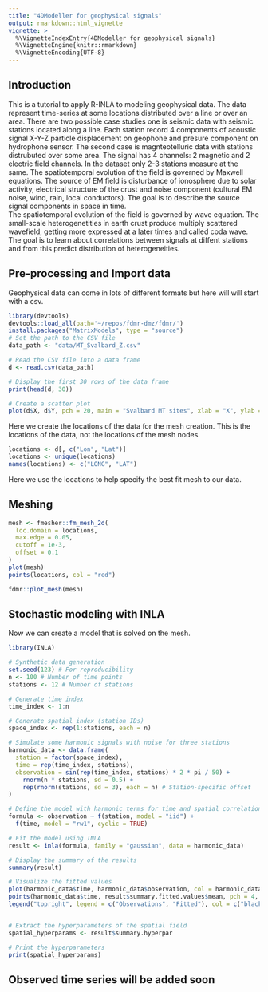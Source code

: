 ```yaml
---
title: "4DModeller for geophysical signals"
output: rmarkdown::html_vignette
vignette: >
  %\VignetteIndexEntry{4DModeller for geophysical signals}
  %\VignetteEngine{knitr::rmarkdown}
  %\VignetteEncoding{UTF-8}
---
```


## Introduction

This is a tutorial to apply R-INLA to modeling geophysical data. The data represent time-series at some locations distributed over a line or over an area. There are two possible case studies one is seismic data with seismic stations located along a line. Each station record 4 components of acoustic signal X-Y-Z particle displacement on geophone and presure component on hydrophone sensor. The second case is magnteotelluric data with stations distrubuted over some area. The signal has 4 channels: 2 magnetic and 2 electric field channels. In the dataset only 2-3 stations measure at the same. The spatiotemporal evolution of the field is governed by Maxwell equations. The source of EM field is disturbance of ionosphere due to solar activity, electrical structure of the crust and noise component (cultural EM noise, wind, rain, local conductors). The goal is to describe the source signal components in space in time.  
The spatiotemporal evolution of the field is governed by wave equation. The small-scale heterogenetities in earth crust produce multiply scattered wavefield, getting more expressed at a later times and called coda wave. The goal is to learn about correlations between signals at diffent stations and from this predict distribution of heterogeneities.     

## Pre-processing and Import data

Geophysical data can come in lots of different formats but here will will start with a csv.

```r
library(devtools)
devtools::load_all(path='~/repos/fdmr-dmz/fdmr/')
install.packages("MatrixModels", type = "source")
# Set the path to the CSV file
data_path <- "data/MT_Svalbard_Z.csv"

# Read the CSV file into a data frame
d <- read.csv(data_path)

# Display the first 30 rows of the data frame
print(head(d, 30))

# Create a scatter plot
plot(d$X, d$Y, pch = 20, main = "Svalbard MT sites", xlab = "X", ylab = "Y")
```

Here we create the locations of the data for the mesh creation. This is the locations of the data, not the locations of the mesh nodes.
```r
locations <- d[, c("Lon", "Lat")]
locations <- unique(locations)
names(locations) <- c("LONG", "LAT")
```

Here we use the locations to help specify the best fit mesh to our data.

## Meshing
```r
mesh <- fmesher::fm_mesh_2d(
  loc.domain = locations,
  max.edge = 0.05,
  cutoff = 1e-3,
  offset = 0.1
)
plot(mesh)
points(locations, col = "red")

fdmr::plot_mesh(mesh)
```

## Stochastic modeling with INLA

Now we can create a model that is solved on the mesh.

```r
library(INLA)

# Synthetic data generation
set.seed(123) # For reproducibility
n <- 100 # Number of time points
stations <- 12 # Number of stations

# Generate time index
time_index <- 1:n

# Generate spatial index (station IDs)
space_index <- rep(1:stations, each = n)

# Simulate some harmonic signals with noise for three stations
harmonic_data <- data.frame(
  station = factor(space_index),
  time = rep(time_index, stations),
  observation = sin(rep(time_index, stations) * 2 * pi / 50) +
    rnorm(n * stations, sd = 0.5) +
    rep(rnorm(stations, sd = 3), each = n) # Station-specific offset
)

# Define the model with harmonic terms for time and spatial correlation
formula <- observation ~ f(station, model = "iid") +
  f(time, model = "rw1", cyclic = TRUE)

# Fit the model using INLA
result <- inla(formula, family = "gaussian", data = harmonic_data)

# Display the summary of the results
summary(result)

# Visualize the fitted values
plot(harmonic_data$time, harmonic_data$observation, col = harmonic_data$station, pch = 19, cex = 0.5, xlab = "Time", ylab = "Observation", main = "MT signals at 12 stations")
points(harmonic_data$time, result$summary.fitted.values$mean, pch = 4, cex = 0.7, col = "blue")
legend("topright", legend = c("Observations", "Fitted"), col = c("black", "blue"), pch = c(19, 4))


# Extract the hyperparameters of the spatial field
spatial_hyperparams <- result$summary.hyperpar

# Print the hyperparameters
print(spatial_hyperparams)
```

## Observed time series will be added soon

